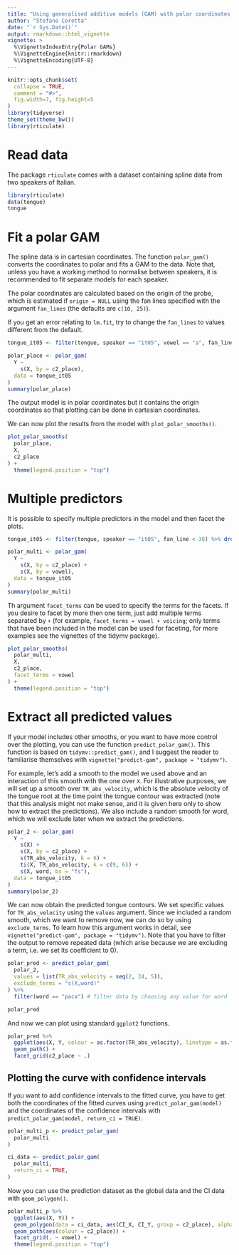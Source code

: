 ```yaml
---
title: "Using generalised additive models (GAM) with polar coordinates for assessing tongue contours"
author: "Stefano Coretta"
date: "`r Sys.Date()`"
output: rmarkdown::html_vignette
vignette: >
  %\VignetteIndexEntry{Polar GAMs}
  %\VignetteEngine{knitr::rmarkdown}
  %\VignetteEncoding{UTF-8}
---
```


```r
knitr::opts_chunk$set(
  collapse = TRUE,
  comment = "#>",
  fig.width=7, fig.height=5
)
library(tidyverse)
theme_set(theme_bw())
library(rticulate)
```

# Read data

The package `rticulate` comes with a dataset containing spline data from two speakers of Italian.

```r
library(rticulate)
data(tongue)
tongue
```

# Fit a polar GAM

The spline data is in cartesian coordinates. The function `polar_gam()` converts the coordinates to polar and fits a GAM to the data.
Note that, unless you have a working method to normalise between speakers, it is recommended to fit separate models for each speaker.

The polar coordinates are calculated based on the origin of the probe, which is estimated if `origin = NULL` using the fan lines specified with the argument `fan_lines` (the defaults are `c(10, 25)`).

If you get an error relating to `lm.fit`, try to change the `fan_lines` to values different from the default.

```r
tongue_it05 <- filter(tongue, speaker == "it05", vowel == "a", fan_line < 38) %>% droplevels()

polar_place <- polar_gam(
  Y ~
    s(X, by = c2_place),
  data = tongue_it05
)
summary(polar_place)
```

The output model is in polar coordinates but it contains the origin coordinates so that plotting can be done in cartesian coordinates.

We can now plot the results from the model with `plot_polar_smooths()`.

```r
plot_polar_smooths(
  polar_place,
  X,
  c2_place
) +
  theme(legend.position = "top")
```

# Multiple predictors

It is possible to specify multiple predictors in the model and then facet the plots.

```r
tongue_it05 <- filter(tongue, speaker == "it05", fan_line < 38) %>% droplevels()

polar_multi <- polar_gam(
  Y ~
    s(X, by = c2_place) +
    s(X, by = vowel),
  data = tongue_it05
)
summary(polar_multi)
```

Th argument `facet_terms` can be used to specify the terms for the facets.
If you desire to facet by more then one term, just add multiple terms separated by `+` (for example, `facet_terms = vowel + voicing`; only terms that have been included in the model can be used for faceting, for more examples see the vignettes of the tidymv package).

```r
plot_polar_smooths(
  polar_multi,
  X,
  c2_place,
  facet_terms = vowel
) +
  theme(legend.position = "top")
```

# Extract all predicted values

If your model includes other smooths, or you want to have more control over the plotting, you can use the function `predict_polar_gam()`. This function is based on `tidymv::predict_gam()`, and I suggest the reader to familiarise themselves with `vignette("predict-gam", package = "tidymv")`.

For example, let's add a smooth to the model we used above and an interaction of this smooth with the one over `X`. For illustrative purposes, we will set up a smooth over `TR_abs_velocity`, which is the absolute velocity of the tongue root at the time point the tongue contour was extracted (note that this analysis might not make sense, and it is given here only to show how to extract the predictions). We also include a random smooth for word, which we will exclude later when we extract the predictions.

```r
polar_2 <- polar_gam(
  Y ~
    s(X) +
    s(X, by = c2_place) +
    s(TR_abs_velocity, k = 6) +
    ti(X, TR_abs_velocity, k = c(9, 6)) +
    s(X, word, bs = "fs"),
  data = tongue_it05
)
summary(polar_2)
```

We can now obtain the predicted tongue contours. We set specific values for `TR_abs_velocity` using the `values` argument. Since we included a random smooth, which we want to remove now, we can do so by using `exclude_terms`. To learn how this argument works in detail, see `vignette("predict-gam", package = "tidymv")`. Note that you have to filter the output to remove repeated data (which arise because we are excluding a term, i.e. we set its coefficient to 0).

```r
polar_pred <- predict_polar_gam(
  polar_2,
  values = list(TR_abs_velocity = seq(2, 24, 5)),
  exclude_terms = "s(X,word)"
) %>%
  filter(word == "paca") # filter data by choosing any value for word

polar_pred
```

And now we can plot using standard `ggplot2` functions.

```r
polar_pred %>%
  ggplot(aes(X, Y, colour = as.factor(TR_abs_velocity), linetype = as.factor(TR_abs_velocity))) +
  geom_path() +
  facet_grid(c2_place ~ .)
```

## Plotting the curve with confidence intervals

If you want to add confidence intervals to the fitted curve, you have to get both the coordinates of the fitted curves using `predict_polar_gam(model)` and the coordinates of the confidence intervals with `predict_polar_gam(model, return_ci = TRUE)`.

```r
polar_multi_p <- predict_polar_gam(
  polar_multi
)

ci_data <- predict_polar_gam(
  polar_multi,
  return_ci = TRUE,
)
```

Now you can use the prediction dataset as the global data and the CI data with `geom_polygon()`.

```r
polar_multi_p %>%
  ggplot(aes(X, Y)) +
  geom_polygon(data = ci_data, aes(CI_X, CI_Y, group = c2_place), alpha = 0.1) +
  geom_path(aes(colour = c2_place)) +
  facet_grid(. ~ vowel) +
  theme(legend.position = "top")
```
